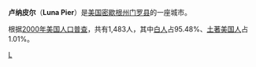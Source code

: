 {{Infobox Settlement
| name = 卢纳皮尔<br/>Luna Pier
| image_skyline = 
| imagesize = 
| image_caption = 
| image_flag = 
| image_shield = 
| pushpin_map = USA Michigan
| pushpin_label_position = bottom
| subdivision_type = 国家
| subdivision_name = {{USA}}
| subdivision_type1 = [[美国行政区划|州]]
| subdivision_name1 = [[密歇根州|密歇根州]]
| subdivision_type2 = [[密歇根州各县列表|县]]
| subdivision_name2 =  [[门罗县_(密歇根州)|门罗县]]
| elevation_m = 175
| elevation_ft = 
| area_total_km2 = 4.4
| population_as_of = 2000年
| population_total = 1483
| population_density_km2 = auto
| timezone = [[EST|EST]]
| utc_offset = -5
| timezone_DST = [[EDT|EDT]]
| utc_offset_DST = -4
| latd = 41
| latm = 48
| lats = 25
| latNS = N
| longd = 83
| longm = 26
| longs = 33
| longEW = W
| website =  
}}
'''卢纳皮尔'''（'''Luna Pier'''）是[[美国|美国]][[密歇根州|密歇根州]][[门罗县_(密歇根州)|门罗县]]的一座城市。

根据[[2000年美国人口普查|2000年美国人口普查]]，共有1,483人，其中[[白人|白人]]占95.48%、[[土著美国人|土著美国人]]占1.01%。

{{Michigan-stub}}

[[Category:密歇根州城市|L]]